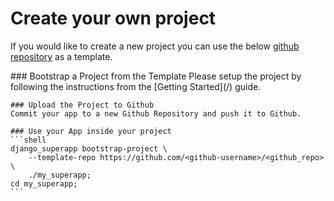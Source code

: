 
# Create your own project

If you would like to create a new project you can use the below [github repository](https://github.com/django-superapp/django-superapp-default-project) as a template.

<Steps>
    ### Bootstrap a Project from the Template
    Please setup the project by following the instructions from the [Getting Started](/) guide.

    ### Upload the Project to Github
    Commit your app to a new Github Repository and push it to Github.

    ### Use your App inside your project
    ```shell
    django_superapp bootstrap-project \
        --template-repo https://github.com/<github-username>/<github_repo> \
        ./my_superapp;
    cd my_superapp;
    ```
</Steps>

<Cards>
    <Card  title="Submit your Project to SuperApp Community" href="https://github.com/django-superapp/django-superapp/discussions/new?category=new-community-projects" />
</Cards>

